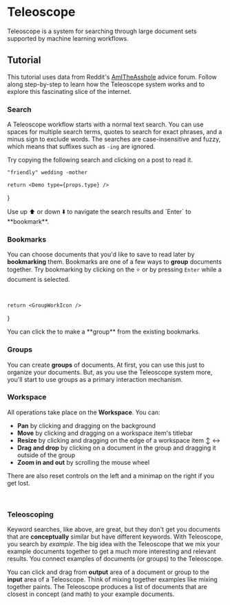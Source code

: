 # Teleoscope
 
Teleoscope is a system for searching through large document sets supported by machine learning workflows.

## Tutorial
This tutorial uses data from Reddit's [AmITheAsshole](https://www.reddit.com/r/AmItheAsshole/) advice forum. Follow along step-by-step to learn how the Teleoscope system works and to explore this fascinating slice of the internet.

### Search

A Teleoscope workflow starts with a normal text search. You can use spaces for multiple search terms, quotes to search for exact phrases, and a minus sign to exclude words. The searches are case-insensitive and fuzzy, which means that suffixes such as `-ing` are ignored.

Try copying the following search and clicking on a post to read it.

```markdown copy
"friendly" wedding -mother
```

    return <Demo type={props.type} />
}

<MakeDemo type="Search" />


<Callout emoji="💡">
    Use up ⬆️ or down ⬇️ to navigate the search results and `Enter` to **bookmark**.
</Callout>

### Bookmarks
You can choose documents that you'd like to save to read later by **bookmarking** them. Bookmarks are one of a few ways to **group** documents together. Try bookmarking by clicking on the ⭐ or by pressing `Enter` while a document is selected.

<br/>

<MakeDemo type="Bookmarks" />

    return <GroupWorkIcon />
}





<Callout emoji="💡">
    You can click the <GroupIcon /> to make a **group** from the existing bookmarks.
</Callout>

### Groups
You can create **groups** of documents. At first, you can use this just to organize your documents. But, as you use the Teleoscope system more, you'll start to use groups as a primary interaction mechanism.
<br />
<MakeDemo type="Groups" />









### Workspace
All operations take place on the **Workspace**. You can:
- **Pan** by clicking and dragging on the background <PanToolIcon />
- **Move** by clicking and dragging on a workspace item's titlebar <ControlCameraIcon />
- **Resize** by clicking and dragging on the edge of a workspace item ↕️ ↔️
- **Drag and drop** by clicking on a document in the group and dragging it outside of the group <ReadMoreIcon />
- **Zoom in and out** by scrolling the mouse wheel <RotateRightIcon />

There are also reset controls <AllOutIcon /> on the left and a minimap <MapIcon /> on the right if you get lost.

<br/>

<MakeDemo type="Workspace" />


### Teleoscoping
Keyword searches, like above, are great, but they don't get you documents that are **conceptually** similar but have different keywords. With Teleoscope, you search by _example_. The big idea with the Teleoscope that we mix your example documents together to get a much more interesting and relevant results. You connect examples of documents (or groups) to the Teleoscope. 

You can click and drag from **output** area of a document or group to the **input** area of a Teleoscope. Think of mixing together examples like mixing together paints. The Teleoscope produces a list of documents that are closest in concept (and math) to your example documents. 

<br/>
<MakeDemo type="Teleoscope" />
